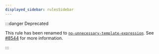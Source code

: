 ```yaml
---
displayed_sidebar: rulesSidebar
---
```


:::danger Deprecated

This rule has been renamed to [`no-unnecessary-template-expression`](./no-unnecessary-template-expression.mdx). See [#8544](https://github.com/typescript-eslint/typescript-eslint/issues/8544) for more information.

:::

